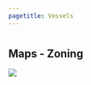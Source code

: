 ```yaml
---
pagetitle: Vessels
---
```





# {.tabset}

## Maps - Zoning
![](figures/OCNMS_ATBA_TSS_SP23_04162021.jpg)
